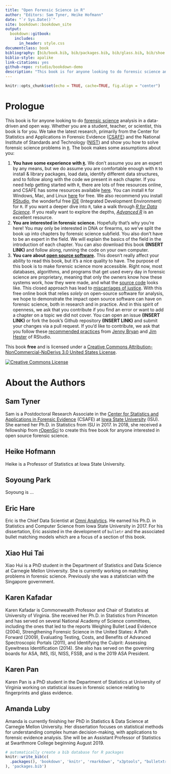 ```yaml
--- 
title: "Open Forensic Science in R"
author: "Editors: Sam Tyner, Heike Hofmann"
date: "`r Sys.Date()`"
site: bookdown::bookdown_site
output: 
  bookdown::gitbook:
    includes:
      in_header: style.css 
documentclass: book
bibliography: [bib/book.bib, bib/packages.bib, bib/glass.bib, bib/shoe.bib, bib/fingerprint.bib, bib/dna1.bib, bib/humans.bib, bib/bullets.bib, bib/casings.bib, bib/marketplaces.bib]
biblio-style: apalike
link-citations: yes
github-repo: rstudio/bookdown-demo
description: "This book is for anyone looking to do forensic science analysis in a data-driven and open way."
---
```


```r
knitr::opts_chunk$set(echo = TRUE, cache=TRUE, fig.align = "center")
```

# Prologue {.unnumbered}

This book is for anyone looking to do [forensic science](#def:forsci) analysis in a data-driven and open way. Whether you are a student, teacher, or scientist, this book is for you. We take the latest research, primarily from the Center for Statistics and Applications in Forensic Evidence ([CSAFE](https://forensicstats.org/)) and the National Institute of Standards and Technology ([NIST](https://www.nist.gov/)) and show you how to solve forensic science problems in [`R`](https://www.r-project.org/). The book makes some assumptions about you: 

1. **You have some experience with [`R`](#def:rstats).** We don't assume you are an expert by any means, but we do assume you are comfortable enough with `R` to install & library packages, load data, identify different data structures, and to follow along with the code we present in each chapter. If you need help getting started with `R`, there are lots of free resources online, and CSAFE has some resources available [here](https://csafe-isu.github.io/reu18/slides/). You can install `R` for Windows, Mac, and Linux [here](https://cloud.r-project.org/) for free. We also recommend you install [RStudio](https://www.rstudio.com/products/rstudio/download/), the wonderful free [IDE](#def:ide) (Integrated Development Environment) for `R`. If you want a deeper dive into `R`, take a walk through [*R for Data Science*](http://r4ds.had.co.nz/). If you really want to explore the depths, [*Advanced R*](https://adv-r.hadley.nz/) is an excellent resource. 
2. **You are interested in forensic science.** Hopefully that's why you're here! You may only be interested in DNA or firearms, so we've split the book up into chapters by forensic science subfield. You also don't have to be an expert in the field. We will explain the basics of the field in the introduction of each chapter. You can also download this book **(INSERT LINK)** and follow along, running the code on your own computer.
3. **You care about [open source software](#def:openss).** This doesn't really affect your ability to read this book, but it's a nice quality to have. The purpose of this book is to make forensic science more accessible. Right now, most databases, algorithms, and programs that get used every day in forensic science are proprietary, meaning that only the owners know how these systems work, how they were made, and what the [source code](#def:sourcecode) looks like. This closed approach has lead to [miscarriages of justice](https://www.propublica.org/article/thousands-of-criminal-cases-in-new-york-relied-on-disputed-dna-testing-techniques). With this free online book that relies *solely* on open-source software for analysis, we hope to demonstrate the impact open source software can have on forensic science, both in research and in practice. And in this spirit of openness, we ask that you contribute if you find an error or want to add a chapter on a topic we did not cover. You can open an issue **(INSERT LINK)** or fork the book's Github repository **(INSERT LINK)** and submit your changes via a pull request. If you'd like to contribute, we ask that you follow these [recommended practices](https://happygitwithr.com/fork-and-clone.html) from [Jenny Bryan](https://jennybryan.org/) and [Jim Hester](https://github.com/jimhester) of RStudio. 

This book **free** and is licensed under a [Creative Commons Attribution-NonCommercial-NoDerivs 3.0 United States License](http://creativecommons.org/licenses/by-nc-nd/3.0/us/). 

<a rel="license" href="http://creativecommons.org/licenses/by-nc-nd/3.0/us/"><img alt="Creative Commons License" style="border-width:0; display: block; margin-left: auto; margin-right: auto;" src="https://i.creativecommons.org/l/by-nc-nd/3.0/us/88x31.png" /></a>


# About the Authors {.unnumbered}


## Sam Tyner {-}

Sam is a Postdoctoral Research Associate in the [Center for Statistics and Applications in Forensic Evidence](https://forensicstats.org/) (CSAFE) at [Iowa State University](https://www.iastate.edu/) (ISU). She earned her Ph.D. in Statistics from ISU in 2017. In 2018, she received a fellowship from [rOpenSci](https://ropensci.org/blog/2018/02/14/announcing-2018-ropensci-fellows/) to create this free book for anyone interested in open source forensic science.

## Heike Hofmann  {-}

Heike is a Professor of Statistics at Iowa State University. 

## Soyoung Park {-}

Soyoung is ...

## Eric Hare {-}

Eric is the Chief Data Scientist at [Omni Analytics](https://omnianalytics.io/). He earned his Ph.D. in Statistics and Computer Science from Iowa State University in 2017. For his dissertation, Eric assisted in the development of `bulletr` and the associated bullet matching models which are a focus of a section of this book.

## Xiao Hui Tai {-}

Xiao Hui is a PhD student in the Department of Statistics and Data Science at Carnegie Mellon University. She is currently working on matching problems in forensic science. Previously she was a statistician with the Singapore government.

## Karen Kafadar {-}

Karen Kafadar is Commonwealth Professor and Chair of Statistics at University of Virginia. She received her Ph.D. in Statistics from Princeton and has served on several National Academy of Science committees, including the ones that led to the reports Weighing Bullet Lead Evidence (2004), Strengthening Forensic Science in the United States: A Path Forward (2009), Evaluating Testing, Costs, and Benefits of Advanced Spectroscopic Portals (2011), and Identifying the Culprit: Assessing Eyewitness Identification (2014). She also has served on the governing boards for ASA, IMS, ISI, NISS, FSSB, and is the 2019 ASA President.

## Karen Pan {-}

Karen Pan is a PhD student in the Department of Statistics at University of Virginia working on statistical issues in forensic science relating to fingerprints and glass evidence.

## Amanda Luby {-}

Amanda is currently finishing her PhD in Statistics & Data Science at Carnegie Mellon University. Her dissertation focuses on statistical methods for understanding complex human decision-making, with applications to forensic evidence analysis. She will be an Assistant Professor of Statistics at Swarthmore College beginning August 2019. 


```r
# automatically create a bib database for R packages
knitr::write_bib(c(
  .packages(), 'bookdown', 'knitr', 'rmarkdown', "x3ptools", "bulletxtrctr", "magrittr", "dplyr", "PRROC", "DescTools", "protoclust", "EBImage", "blackboxstudyR", "rstantools", "rstan", "RColorBrewer", "tidyr", "ggplot2", "gghighlight", "ggpubr"
), 'packages.bib')
```
